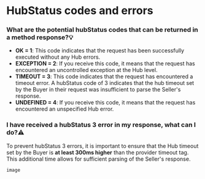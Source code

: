 ﻿---
sidebar_position: 15
---

# HubStatus codes and errors

### What are the potential hubStatus codes that can be returned in a method response?💡
- **OK = 1**: This code indicates that the request has been successfully executed without any Hub errors.
- **EXCEPTION = 2**: If you receive this code, it means that the request has encountered an uncontrolled exception at the Hub level.
- **TIMEOUT = 3**: This code indicates that the request has encountered a timeout error. A hubStatus code of 3 indicates that the hub timeout set by the Buyer in their request was insufficient to parse the Seller's response.
- **UNDEFINED = 4**: If you receive this code, it means that the request has encountered an unspecified Hub error.
### I have received a hubStatus 3 error in my response, what can I do?⚠️
To prevent hubStatus 3 errors, it is important to ensure that the Hub timeout set by the Buyer is **at least 300ms higher** than the provider timeout tag. This additional time allows for sufficient parsing of the Seller's response.

```
image
```

<TipContactCustomerCare />